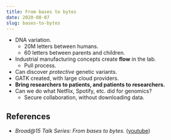 ```yaml
---
title: From bases to bytes
date: 2020-08-07
slug: bases-to-bytes
---
```


* DNA variation.
    * 20M letters between humans.
    * 60 letters between parents and children.
* Industrial manufacturing concepts create **flow** in the lab.
    * Pull process.
* Can discover _protective_ genetic variants.
* GATK created, with large cloud providers.
* **Bring researchers to patients, and patients to researchers.**
* Can we do what Netflix, Spotify, etc. did for genomics?
    * Secure collaboration, without downloading data.

## References
* _Broad@15 Talk Series: From bases to bytes._ ([youtube](https://www.youtube.com/watch?v=KH5_nPqdqxY))
